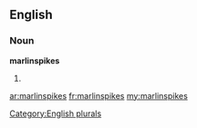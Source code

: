 ==English==

===Noun===
'''marlinspikes'''

# {{plural of|[[marlinspike]]}}

[[Category:English plurals]]

[[ar:marlinspikes]]
[[fr:marlinspikes]]
[[my:marlinspikes]]
